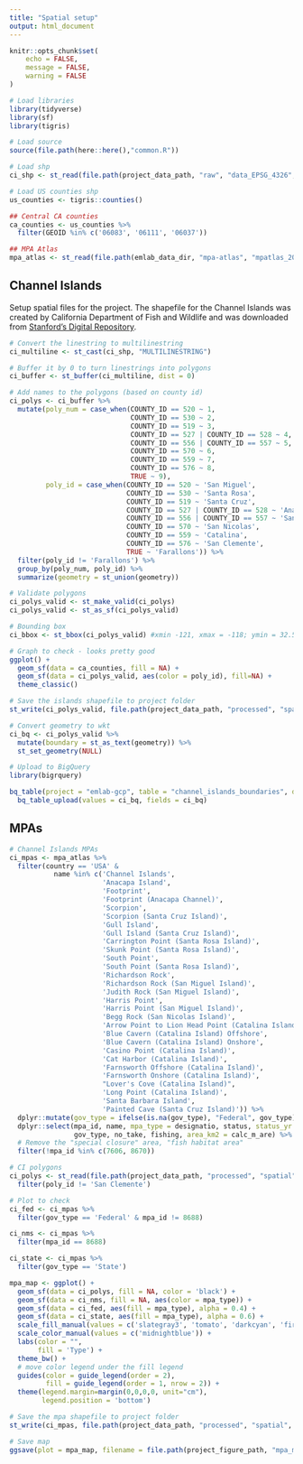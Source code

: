 ```yaml
---
title: "Spatial setup"
output: html_document
---
```


```r
knitr::opts_chunk$set(
	echo = FALSE,
	message = FALSE,
	warning = FALSE
)
```

```r
# Load libraries
library(tidyverse)
library(sf)
library(tigris)

# Load source
source(file.path(here::here(),"common.R"))

# Load shp 
ci_shp <- st_read(file.path(project_data_path, "raw", "data_EPSG_4326", "california_islands.shp"))

# Load US counties shp 
us_counties <- tigris::counties()

## Central CA counties 
ca_counties <- us_counties %>% 
  filter(GEOID %in% c('06083', '06111', '06037'))

## MPA Atlas 
mpa_atlas <- st_read(file.path(emlab_data_dir, "mpa-atlas", "mpatlas_20201223_clean", "mpatlas_20201223_clean.shp"))
```

## Channel Islands 

Setup spatial files for the project. The shapefile for the Channel Islands was created by California Department of Fish and Wildlife and was downloaded from [Stanford's Digital Repository](https://purl.stanford.edu/nd958xt7750).  

```r
# Convert the linestring to multilinestring
ci_multiline <- st_cast(ci_shp, "MULTILINESTRING")

# Buffer it by 0 to turn linestrings into polygons 
ci_buffer <- st_buffer(ci_multiline, dist = 0)

# Add names to the polygons (based on county id)
ci_polys <- ci_buffer %>% 
  mutate(poly_num = case_when(COUNTY_ID == 520 ~ 1,
                              COUNTY_ID == 530 ~ 2,
                              COUNTY_ID == 519 ~ 3,
                              COUNTY_ID == 527 | COUNTY_ID == 528 ~ 4,
                              COUNTY_ID == 556 | COUNTY_ID == 557 ~ 5,
                              COUNTY_ID == 570 ~ 6,
                              COUNTY_ID == 559 ~ 7,
                              COUNTY_ID == 576 ~ 8,
                              TRUE ~ 9),
         poly_id = case_when(COUNTY_ID == 520 ~ 'San Miguel',
                             COUNTY_ID == 530 ~ 'Santa Rosa',
                             COUNTY_ID == 519 ~ 'Santa Cruz',
                             COUNTY_ID == 527 | COUNTY_ID == 528 ~ 'Anacapa',
                             COUNTY_ID == 556 | COUNTY_ID == 557 ~ 'Santa Barbara',
                             COUNTY_ID == 570 ~ 'San Nicolas',
                             COUNTY_ID == 559 ~ 'Catalina',
                             COUNTY_ID == 576 ~ 'San Clemente',
                             TRUE ~ 'Farallons')) %>% 
  filter(poly_id != 'Farallons') %>% 
  group_by(poly_num, poly_id) %>% 
  summarize(geometry = st_union(geometry))

# Validate polygons 
ci_polys_valid <- st_make_valid(ci_polys)
ci_polys_valid <- st_as_sf(ci_polys_valid)

# Bounding box 
ci_bbox <- st_bbox(ci_polys_valid) #xmin -121, xmax = -118; ymin = 32.5, ymax=34.5

# Graph to check - looks pretty good 
ggplot() + 
  geom_sf(data = ca_counties, fill = NA) + 
  geom_sf(data = ci_polys_valid, aes(color = poly_id), fill=NA) + 
  theme_classic()
```

```r
# Save the islands shapefile to project folder
st_write(ci_polys_valid, file.path(project_data_path, "processed", "spatial", "channel_islands.shp"))

# Convert geometry to wkt
ci_bq <- ci_polys_valid %>% 
  mutate(boundary = st_as_text(geometry)) %>% 
  st_set_geometry(NULL)

# Upload to BigQuery
library(bigrquery)

bq_table(project = "emlab-gcp", table = "channel_islands_boundaries", dataset = "boi_dive_project") %>%
  bq_table_upload(values = ci_bq, fields = ci_bq)
```

## MPAs

```r
# Channel Islands MPAs
ci_mpas <- mpa_atlas %>% 
  filter(country == 'USA' & 
           name %in% c('Channel Islands', 
                       'Anacapa Island',
                       'Footprint',
                       'Footprint (Anacapa Channel)',
                       'Scorpion',
                       'Scorpion (Santa Cruz Island)',
                       'Gull Island',
                       'Gull Island (Santa Cruz Island)',
                       'Carrington Point (Santa Rosa Island)',
                       'Skunk Point (Santa Rosa Island)',
                       'South Point',
                       'South Point (Santa Rosa Island)',
                       'Richardson Rock',
                       'Richardson Rock (San Miguel Island)',
                       'Judith Rock (San Miguel Island)',
                       'Harris Point',
                       'Harris Point (San Miguel Island)',
                       'Begg Rock (San Nicolas Island)',
                       'Arrow Point to Lion Head Point (Catalina Island)',
                       'Blue Cavern (Catalina Island) Offshore',
                       'Blue Cavern (Catalina Island) Onshore',
                       'Casino Point (Catalina Island)',
                       'Cat Harbor (Catalina Island)',
                       'Farnsworth Offshore (Catalina Island)',
                       'Farnsworth Onshore (Catalina Island)',
                       "Lover's Cove (Catalina Island)",
                       'Long Point (Catalina Island)',
                       'Santa Barbara Island',
                       'Painted Cave (Santa Cruz Island)')) %>% 
  dplyr::mutate(gov_type = ifelse(is.na(gov_type), "Federal", gov_type)) %>% 
  dplyr::select(mpa_id, name, mpa_type = designatio, status, status_yr = status_yea, 
                gov_type, no_take, fishing, area_km2 = calc_m_are) %>% 
  # Remove the "special closure" area, "fish habitat area" 
  filter(!mpa_id %in% c(7606, 8670))

# CI polygons
ci_polys <- st_read(file.path(project_data_path, "processed", "spatial", "channel_islands.shp")) %>% 
  filter(poly_id != 'San Clemente')

# Plot to check 
ci_fed <- ci_mpas %>% 
  filter(gov_type == 'Federal' & mpa_id != 8688) 

ci_nms <- ci_mpas %>% 
  filter(mpa_id == 8688)

ci_state <- ci_mpas %>% 
  filter(gov_type == 'State')

mpa_map <- ggplot() + 
  geom_sf(data = ci_polys, fill = NA, color = 'black') + 
  geom_sf(data = ci_nms, fill = NA, aes(color = mpa_type)) + 
  geom_sf(data = ci_fed, aes(fill = mpa_type), alpha = 0.4) + 
  geom_sf(data = ci_state, aes(fill = mpa_type), alpha = 0.6) + 
  scale_fill_manual(values = c('slategray3', 'tomato', 'darkcyan', 'firebrick')) +
  scale_color_manual(values = c('midnightblue')) + 
  labs(color = "",
       fill = 'Type') + 
  theme_bw() + 
  # move color legend under the fill legend 
  guides(color = guide_legend(order = 2),
         fill = guide_legend(order = 1, nrow = 2)) +
  theme(legend.margin=margin(0,0,0,0, unit="cm"),
        legend.position = 'bottom')
```


```r
# Save the mpa shapefile to project folder
st_write(ci_mpas, file.path(project_data_path, "processed", "spatial", "channel_islands_mpas.shp"))

# Save map 
ggsave(plot = mpa_map, filename = file.path(project_figure_path, "mpa_map.png"))
```




